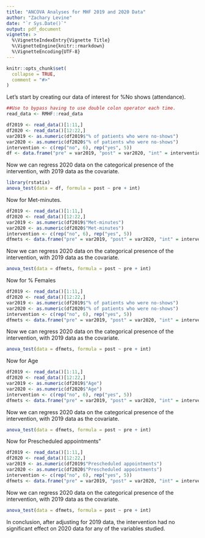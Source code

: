 ```yaml
---
title: "ANCOVA Analyses for MHF 2019 and 2020 Data"
author: "Zachary Levine"
date: "`r Sys.Date()`"
output: pdf_document
vignette: >
  %\VignetteIndexEntry{Vignette Title}
  %\VignetteEngine{knitr::rmarkdown}
  %\VignetteEncoding{UTF-8}
---
```


```r
knitr::opts_chunk$set(
  collapse = TRUE,
  comment = "#>"
)
```

Let's start by creating our data of interest for %No shows (attendance).

```r
##Use to bypass having to use double colon operator each time.
read_data <- RMHF::read_data

df2019 <- read_data()[1:11,]
df2020 <- read_data()[12:22,]
var2019 <- as.numeric(df2019$"% of patients who were no-shows")
var2020 <- as.numeric(df2020$"% of patients who were no-shows")
intervention <- c(rep("no", 6), rep("yes", 5))
df <- data.frame("pre" = var2019, "post" = var2020, "int" = intervention, stringsAsFactors = FALSE)
```
Now we can regress 2020 data on the categorical presence of the intervention, with 2019 data as the covariate.
```r
library(rstatix)
anova_test(data = df, formula = post ~ pre + int)
```

Now for Met-minutes.

```r
df2019 <- read_data()[1:11,]
df2020 <- read_data()[12:22,]
var2019 <- as.numeric(df2019$"Met-minutes")
var2020 <- as.numeric(df2020$"Met-minutes")
intervention <- c(rep("no", 6), rep("yes", 5))
dfmets <- data.frame("pre" = var2019, "post" = var2020, "int" = intervention, stringsAsFactors = FALSE)
```
Now we can regress 2020 data on the categorical presence of the intervention, with 2019 data as the covariate.
```r
anova_test(data = dfmets, formula = post ~ pre + int)
```

Now for % Females

```r
df2019 <- read_data()[1:11,]
df2020 <- read_data()[12:22,]
var2019 <- as.numeric(df2019$"% of patients who were no-shows")
var2020 <- as.numeric(df2020$"% of patients who were no-shows")
intervention <- c(rep("no", 6), rep("yes", 5))
dfmets <- data.frame("pre" = var2019, "post" = var2020, "int" = intervention, stringsAsFactors = FALSE)
```
Now we can regress 2020 data on the categorical presence of the intervention, with 2019 data as the covariate.
```r
anova_test(data = dfmets, formula = post ~ pre + int)
```

Now for Age

```r
df2019 <- read_data()[1:11,]
df2020 <- read_data()[12:22,]
var2019 <- as.numeric(df2019$"Age")
var2020 <- as.numeric(df2020$"Age")
intervention <- c(rep("no", 6), rep("yes", 5))
dfmets <- data.frame("pre" = var2019, "post" = var2020, "int" = intervention, stringsAsFactors = FALSE)
```
Now we can regress 2020 data on the categorical presence of the intervention, with 2019 data as the covariate.
```r
anova_test(data = dfmets, formula = post ~ pre + int)
```

Now for Prescheduled appointments"  
```r
df2019 <- read_data()[1:11,]
df2020 <- read_data()[12:22,]
var2019 <- as.numeric(df2019$"Prescheduled appointments")
var2020 <- as.numeric(df2020$"Prescheduled appointments")
intervention <- c(rep("no", 6), rep("yes", 5))
dfmets <- data.frame("pre" = var2019, "post" = var2020, "int" = intervention, stringsAsFactors = FALSE)
```

Now we can regress 2020 data on the categorical presence of the intervention, with 2019 data as the covariate.
```r
anova_test(data = dfmets, formula = post ~ pre + int)
```

In conclusion, after adjusting for 2019 data, the intervention had no significant effect on 2020 data for any of the variables studied.
